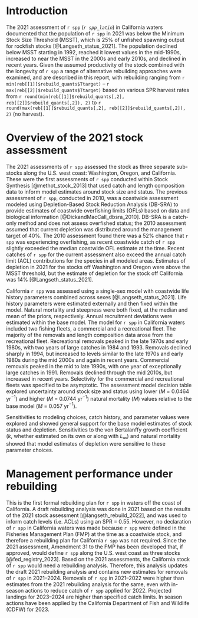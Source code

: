 # Introduction

The 2021 assessment of `r spp` (_`r spp_latin`_) in California waters documented that the population of `r spp` in 2021 was below the Minimum Stock Size Threshold (MSST), which is 25% of unfished spawning output for rockfish stocks [@Langseth_status_2021]. The population declined below MSST starting in 1992, reached it lowest values in the mid-1990s, increased to near the MSST in the 2000s and early 2010s, and declined in recent years. Given the assumed productivity of the stock combined with the longevity of `r spp` a range of alternative rebuilding approaches were examined, and are described in this report, with rebuilding ranging from `r min(reb[[1]]$rebuild_quants$Ttarget)` -- `r max(reb[[2]]$rebuild_quants$Ttarget)` based on various SPR harvest rates from `r round(min(reb[[1]]$rebuild_quants[,2], reb[[2]]$rebuild_quants[,2]), 2)` to `r round(max(reb[[1]]$rebuild_quants[,2], reb[[2]]$rebuild_quants[,2]), 2)` (no harvest). 


# Overview of the 2021 stock assessment

The 2021 assessments of `r spp` assessed the stock as three separate sub-stocks along the U.S. west coast: Washington, Oregon, and California. These were the first assessments of `r spp` conducted within Stock Synthesis [@methot_stock_2013] that used catch and length composition data to inform model estimates around stock size and status. The previous assessment of `r spp`, conducted in 2010, was a coastwide assessment modeled using Depletion-Based Stock Reduction Analysis (DB-SRA) to provide estimates of coastwide overfishing limits (OFLs) based on data and biological information [@DickandMacCall_dbsra_2010]. DB-SRA is a catch-only method and does not assess overfished status; the 2010 assessment assumed that current depletion was distributed around the management target of 40%. The 2010 assessment found there was a 52% chance that `r spp` was experiencing overfishing, as recent coastwide catch of `r spp` slightly exceeded the median coastwide OFL estimate at the time. Recent catches of `r spp` for the current assessment also exceed the annual catch limit (ACL) contributions for the species in all modeled areas. Estimates of depletion in 2021 for the stocks off Washington and Oregon were above the MSST threshold, but the estimate of depletion for the stock off California was 14% [@Langseth_status_2021].

California `r spp` was assessed using a single-sex model with coastwide life history parameters combined across sexes [@Langseth_status_2021]. Life history parameters were estimated externally and then fixed within the model. Natural mortality and steepness were both fixed, at the median and mean of the priors, respectively. Annual recruitment deviations were estimated within the base model. The model for `r spp` in California waters included two fishing fleets, a commercial and a recreational fleet. The majority of the removals and length composition data arose from the recreational fleet. Recreational removals peaked in the late 1970s and early 1980s, with two years of large catches in 1984 and 1993. Removals declined sharply in 1994, but increased to levels similar to the late 1970s and early 1980s during the mid 2000s and again in recent years. Commercial removals peaked in the mid to late 1990s, with one year of exceptionally large catches in 1991. Removals declined through the mid 2010s, but increased in recent years. Selectivity for the commercial and recreational fleets was specified to be asymptotic. The assessment model decision table explored uncertainty around stock size and status using lower ($M$ = 0.0464 yr$^{-1}$) and higher ($M$ = 0.0744 yr$^{-1}$) natural mortality ($M$) values relative to the base model ($M$ = 0.057 yr$^{-1}$).

Sensitivities to modeling choices, catch history, and parameter values were explored and showed general support for the base model estimates of stock status and depletion. Sensitivities to the von Bertalanffy growth coefficient ($k$, whether estimated on its own or along with $L_\infty$) and natural mortality showed that model estimates of depletion were sensitive to these parameter choices.  

# Management performance under rebuilding

This is the first formal rebuilding plan for `r spp` in waters off the coast of California. A draft rebuilding analysis was done in 2021 based on the results of the 2021 stock assessment [@langseth_rebuild_2022], and was used to inform catch levels (i.e. ACLs) using an SPR = 0.55. However, no declaration of `r spp` in California waters was made because `r spp` were defined in the Fisheries Management Plan (FMP) at the time as a coastwide stock, and therefore a rebuilding plan for California `r spp` was not required. Since the 2021 assessment, Amendment 31 to the FMP has been developed that, if approved, would define `r spp` along the U.S. west coast as three stocks [@fed_registry_2023]. Based on the 2021 assessments, the California stock of `r spp` would need a rebuilding analysis. Therefore, this analysis updates the draft 2021 rebuilding analysis and contains new estimates for removals of `r spp` in 2021--2024. Removals of `r spp` in 2021--2022 were higher than estimates from the 2021 rebuilding analysis for the same, even with in-season actions to reduce catch of `r spp` applied for 2022. Projected landings for 2023--2024 are higher than specified catch limits. In season actions have been applied by the California Department of Fish and Wildlife (CDFW) for 2023. 

